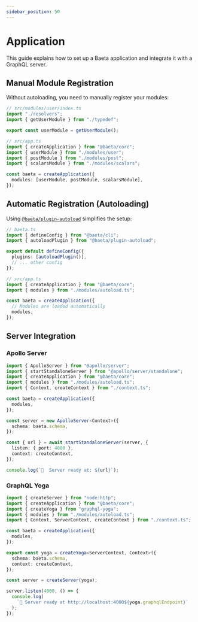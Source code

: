```yaml
---
sidebar_position: 50
---
```


# Application

This guide explains how to set up a Baeta application and integrate it with a GraphQL server.

## Manual Module Registration

Without autoloading, you need to manually register your modules:

```typescript
// src/modules/user/index.ts
import "./resolvers";
import { getUserModule } from "./typedef";

export const userModule = getUserModule();

// src/app.ts
import { createApplication } from "@baeta/core";
import { userModule } from "./modules/user";
import { postModule } from "./modules/post";
import { scalarsModule } from "./modules/scalars";

const baeta = createApplication({
  modules: [userModule, postModule, scalarsModule],
});
```

## Automatic Registration (Autoloading)

Using [`@baeta/plugin-autoload`](../plugins/autoloading.mdx) simplifies the setup:

```typescript
// baeta.ts
import { defineConfig } from "@baeta/cli";
import { autoloadPlugin } from "@baeta/plugin-autoload";

export default defineConfig({
  plugins: [autoloadPlugin()],
  // ... other config
});

// src/app.ts
import { createApplication } from "@baeta/core";
import { modules } from "./modules/autoload.ts";

const baeta = createApplication({
  // Modules are loaded automatically
  modules,
});
```

## Server Integration

### Apollo Server

```typescript
import { ApolloServer } from "@apollo/server";
import { startStandaloneServer } from "@apollo/server/standalone";
import { createApplication } from "@baeta/core";
import { modules } from "./modules/autoload.ts";
import { Context, createContext } from "./context.ts";

const baeta = createApplication({
  modules,
});

const server = new ApolloServer<Context>({
  schema: baeta.schema,
});

const { url } = await startStandaloneServer(server, {
  listen: { port: 4000 },
  context: createContext,
});

console.log(`🚀  Server ready at: ${url}`);
```

### GraphQL Yoga

```typescript
import { createServer } from "node:http";
import { createApplication } from "@baeta/core";
import { createYoga } from "graphql-yoga";
import { modules } from "./modules/autoload.ts";
import { Context, ServerContext, createContext } from "./context.ts";

const baeta = createApplication({
  modules,
});

export const yoga = createYoga<ServerContext, Context>({
  schema: baeta.schema,
  context: createContext,
});

const server = createServer(yoga);

server.listen(4000, () => {
  console.log(
    `🚀 Server ready at http://localhost:4000${yoga.graphqlEndpoint}`
  );
});
```
